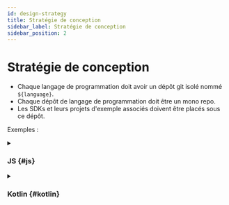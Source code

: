 ```yaml
---
id: design-strategy
title: Stratégie de conception
sidebar_label: Stratégie de conception
sidebar_position: 2
---
```


# Stratégie de conception

- Chaque langage de programmation doit avoir un dépôt git isolé nommé `${language}`.
- Chaque dépôt de langage de programmation doit être un mono repo.
- Les SDKs et leurs projets d'exemple associés doivent être placés sous ce dépôt.

Exemples :

<details>
  <summary>

### JS \{#js}

</summary>

- js (core)
- react
- react-sample

</details>

<details>
  <summary>

### Kotlin \{#kotlin}

</summary>

- kotlin (core)
- android
- android-sample

</details>
